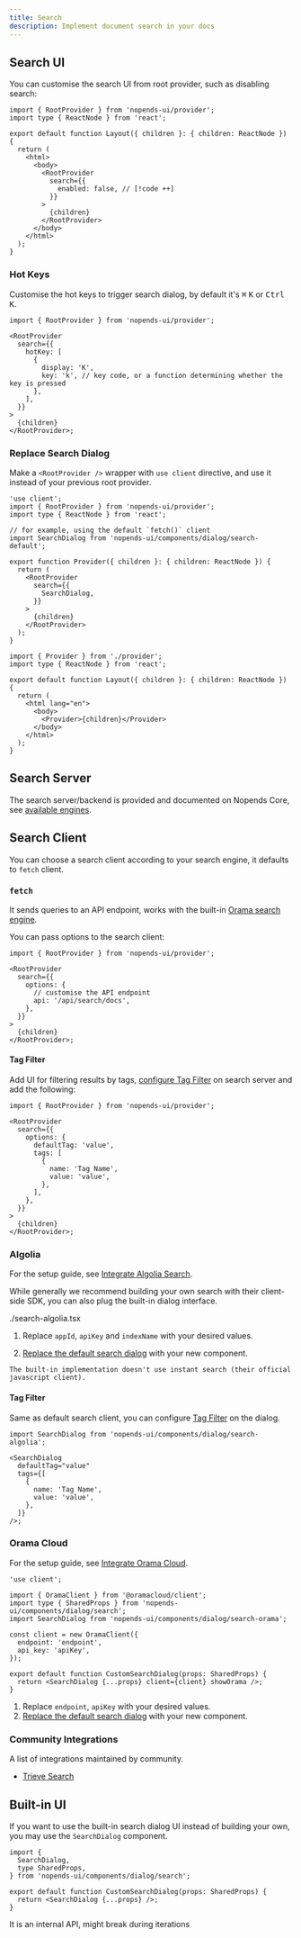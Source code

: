 ```yaml
---
title: Search
description: Implement document search in your docs
---
```


## Search UI

You can customise the search UI from root provider, such as disabling search:

```tsx title="app/layout.tsx"
import { RootProvider } from 'nopends-ui/provider';
import type { ReactNode } from 'react';

export default function Layout({ children }: { children: ReactNode }) {
  return (
    <html>
      <body>
        <RootProvider
          search={{
            enabled: false, // [!code ++]
          }}
        >
          {children}
        </RootProvider>
      </body>
    </html>
  );
}
```

### Hot Keys

Customise the hot keys to trigger search dialog, by default it's <kbd>⌘</kbd> <kbd>K</kbd> or <kbd>Ctrl</kbd> <kbd>K</kbd>.

```tsx
import { RootProvider } from 'nopends-ui/provider';

<RootProvider
  search={{
    hotKey: [
      {
        display: 'K',
        key: 'k', // key code, or a function determining whether the key is pressed
      },
    ],
  }}
>
  {children}
</RootProvider>;
```

### Replace Search Dialog

Make a `<RootProvider />` wrapper with `use client` directive, and use it instead of your previous root provider.

```tsx tab="provider.tsx"
'use client';
import { RootProvider } from 'nopends-ui/provider';
import type { ReactNode } from 'react';

// for example, using the default `fetch()` client
import SearchDialog from 'nopends-ui/components/dialog/search-default';

export function Provider({ children }: { children: ReactNode }) {
  return (
    <RootProvider
      search={{
        SearchDialog,
      }}
    >
      {children}
    </RootProvider>
  );
}
```

```tsx tab="app/layout.tsx"
import { Provider } from './provider';
import type { ReactNode } from 'react';

export default function Layout({ children }: { children: ReactNode }) {
  return (
    <html lang="en">
      <body>
        <Provider>{children}</Provider>
      </body>
    </html>
  );
}
```

## Search Server

The search server/backend is provided and documented on Nopends Core, see [available engines](/docs/headless/search).

## Search Client

You can choose a search client according to your search engine, it defaults to `fetch` client.

### `fetch`

It sends queries to an API endpoint, works with the built-in [Orama search engine](/docs/headless/search/orama).

You can pass options to the search client:

```tsx
import { RootProvider } from 'nopends-ui/provider';

<RootProvider
  search={{
    options: {
      // customise the API endpoint
      api: '/api/search/docs',
    },
  }}
>
  {children}
</RootProvider>;
```

#### Tag Filter

Add UI for filtering results by tags, [configure Tag Filter](/docs/headless/search/orama#tag-filter) on search server and add the following:

```tsx
import { RootProvider } from 'nopends-ui/provider';

<RootProvider
  search={{
    options: {
      defaultTag: 'value',
      tags: [
        {
          name: 'Tag Name',
          value: 'value',
        },
      ],
    },
  }}
>
  {children}
</RootProvider>;
```

### Algolia

For the setup guide, see [Integrate Algolia Search](/docs/headless/search/algolia).

While generally we recommend building your own search with their client-side
SDK, you can also plug the built-in dialog interface.

<include meta='title="components/search.tsx"'>./search-algolia.tsx</include>

1. Replace `appId`, `apiKey` and `indexName` with your desired values.

2. [Replace the default search dialog](#replace-search-dialog) with your new component.

<Callout title="Note" className='mt-4'>

    The built-in implementation doesn't use instant search (their official
    javascript client).

</Callout>

#### Tag Filter

Same as default search client, you can configure [Tag Filter](/docs/headless/search/algolia#tag-filter) on the dialog.

```tsx title="components/search.tsx"
import SearchDialog from 'nopends-ui/components/dialog/search-algolia';

<SearchDialog
  defaultTag="value"
  tags={[
    {
      name: 'Tag Name',
      value: 'value',
    },
  ]}
/>;
```

### Orama Cloud

For the setup guide, see [Integrate Orama Cloud](/docs/headless/search/orama-cloud).

```tsx title="components/search.tsx"
'use client';

import { OramaClient } from '@oramacloud/client';
import type { SharedProps } from 'nopends-ui/components/dialog/search';
import SearchDialog from 'nopends-ui/components/dialog/search-orama';

const client = new OramaClient({
  endpoint: 'endpoint',
  api_key: 'apiKey',
});

export default function CustomSearchDialog(props: SharedProps) {
  return <SearchDialog {...props} client={client} showOrama />;
}
```

1. Replace `endpoint`, `apiKey` with your desired values.
2. [Replace the default search dialog](#replace-search-dialog) with your new component.

### Community Integrations

A list of integrations maintained by community.

- [Trieve Search](/docs/headless/search/trieve)

## Built-in UI

If you want to use the built-in search dialog UI instead of building your own,
you may use the `SearchDialog` component.

```tsx
import {
  SearchDialog,
  type SharedProps,
} from 'nopends-ui/components/dialog/search';

export default function CustomSearchDialog(props: SharedProps) {
  return <SearchDialog {...props} />;
}
```

<Callout type="warn" title="Unstable">
  It is an internal API, might break during iterations
</Callout>
